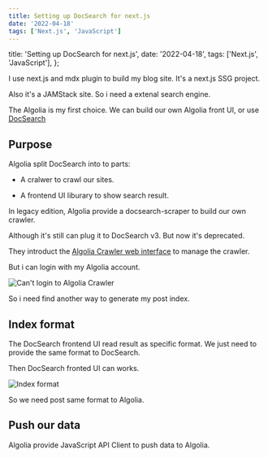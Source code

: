 ```yaml
---
title: Setting up DocSearch for next.js
date: '2022-04-18'
tags: ['Next.js', 'JavaScript']
---
```




  title: 'Setting up DocSearch for next.js',
  date: '2022-04-18',
  tags: ['Next.js', 'JavaScript'],
};


I use next.js and mdx plugin to build my blog site. It's a next.js SSG project.

Also it's a JAMStack site. So i need a extenal search engine.

The Algolia is my first choice. We can build our own Algolia front UI, or use [DocSearch](https://github.com/algolia/docsearch)

## Purpose

Algolia split DocSearch into to parts:

- A cralwer to crawl our sites.

- A frontend UI liburary to show search result.

In legacy edition, Algolia provide a docsearch-scraper to build our own crawler.

Although it's still can plug it to DocSearch v3. But now it's deprecated.

They introduct the [Algolia Crawler web interface](https://crawler.algolia.com/admin/users/login) to manage the crawler.

But i can login with my Algolia account.

<Image src={image1} alt="Can't login to Algolia Crawler" />

So i need find another way to generate my post index.

## Index format

The DocSearch frontend UI read result as specific format. We just need to provide the same format to DocSearch.

Then DocSearch fronted UI can works.

<Image src={image2} alt="Index format" />

So we need post same format to Algolia.

## Push our data

Algolia provide JavaScript API Client to push data to Algolia.
